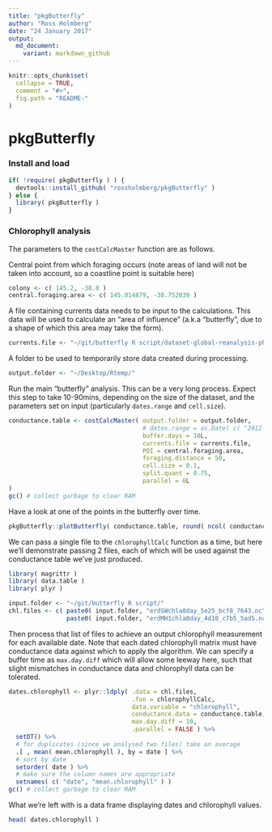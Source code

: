 ```yaml
---
title: "pkgButterfly"
author: "Ross Holmberg"
date: "24 January 2017"
output:
  md_document:
    variant: markdown_github
---
```


<!-- Do not edit README.md directly, edit README.Rmd instead and re-knit before commit -->

```r
knitr::opts_chunk$set(
  collapse = TRUE,
  comment = "#>",
  fig.path = "README-"
)
```

# pkgButterfly

### Install and load

```r
if( !require( pkgButterfly ) ) {
  devtools::install_github( "rossholmberg/pkgButterfly" )
} else {
  library( pkgButterfly )
}
```

### Chlorophyll analysis

The parameters to the `costCalcMaster` function are as follows.

Central point from which foraging occurs (note areas of land will not be taken into account, so a coastline point is suitable here)
```r
colony <- c( 145.2, -38.8 )
central.foraging.area <- c( 145.014879, -38.752039 )
```

A file containing currents data needs to be input to the calculations. This data will be used to calculate an "area of influence" (a.k.a "butterfly", due to a shape of which this area may take the form).
```r
currents.file <- "~/git/butterfly R script/dataset-global-reanalysis-phys-001-011-ran-it-cglors-monthly-u-v_1463479328704.nc"
```


A folder to be used to temporarily store data created during processing.
```r
output.folder <- "~/Desktop/Rtemp/"
```


Run the main "butterfly" analysis. This can be a very long process. Expect this step to take 10-90mins, depending on the size of the dataset, and the parameters set on input (particularly `dates.range` and `cell.size`).
```r
conductance.table <- costCalcMaster( output.folder = output.folder,
                                     # dates.range = as.Date( c( "2012-01-01", "2012-08-30" ) ), # uncomment to limit dataset
                                     buffer.days = 10L,
                                     currents.file = currents.file,
                                     POI = central.foraging.area,
                                     foraging.distance = 50,
                                     cell.size = 0.1,
                                     split.quant = 0.75,
                                     parallel = 6L
)
gc() # collect garbage to clear RAM
```

Have a look at one of the points in the butterfly over time.
```r
pkgButterfly::plotButterfly( conductance.table, round( ncol( conductance.table ) - 2L ) * 0.5 )
```



We can pass a single file to the `chlorophyllCalc` function as a time, but here we'll demonstrate passing 2 files, each of which will be used against the conductance table we've just produced.
```r
library( magrittr )
library( data.table )
library( plyr )

input.folder <- "~/git/butterfly R script/"
chl.files <- c( paste0( input.folder, "erdSWchla8day_5e25_bcf8_7643.nc" ),
                paste0( input.folder, "erdMH1chla8day_4d10_c7b5_5ad5.nc" ) )
```

Then process that list of files to achieve an output chlorophyll measurement for each available date. Note that each dated chlorophyll matrix must have conductance data against which to apply the algorithm. We can specify a buffer time as `max.day.diff` which will allow some leeway here, such that slight mismatches in conductance data and chlorophyll data can be tolerated.
```r
dates.chlorophyll <- plyr::ldply( .data = chl.files,
                                  .fun = chlorophyllCalc,
                                  data.variable = "chlorophyll",
                                  conductance.data = conductance.table,
                                  max.day.diff = 10,
                                  .parallel = FALSE ) %>%
  setDT() %>%
  # for duplicates (since we analysed two files) take an average
  .[ , mean( mean.chlorophyll ), by = date ] %>%
  # sort by date
  setorder( date ) %>%
  # make sure the column names are appropriate
  setnames( c( "date", "mean.chlorophyll" ) )
gc() # collect garbage to clear RAM
```

What we're left with is a data frame displaying dates and chlorophyll values.
```r
head( dates.chlorophyll )
```

